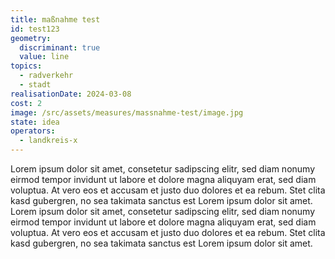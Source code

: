 ```yaml
---
title: maßnahme test
id: test123
geometry:
  discriminant: true
  value: line
topics:
  - radverkehr
  - stadt
realisationDate: 2024-03-08
cost: 2
image: /src/assets/measures/massnahme-test/image.jpg
state: idea
operators:
  - landkreis-x
---
```

Lorem ipsum dolor sit amet, consetetur sadipscing elitr, sed diam nonumy eirmod tempor invidunt ut labore et dolore magna aliquyam erat, sed diam voluptua. At vero eos et accusam et justo duo dolores et ea rebum. Stet clita kasd gubergren, no sea takimata sanctus est Lorem ipsum dolor sit amet. Lorem ipsum dolor sit amet, consetetur sadipscing elitr, sed diam nonumy eirmod tempor invidunt ut labore et dolore magna aliquyam erat, sed diam voluptua. At vero eos et accusam et justo duo dolores et ea rebum. Stet clita kasd gubergren, no sea takimata sanctus est Lorem ipsum dolor sit amet.
